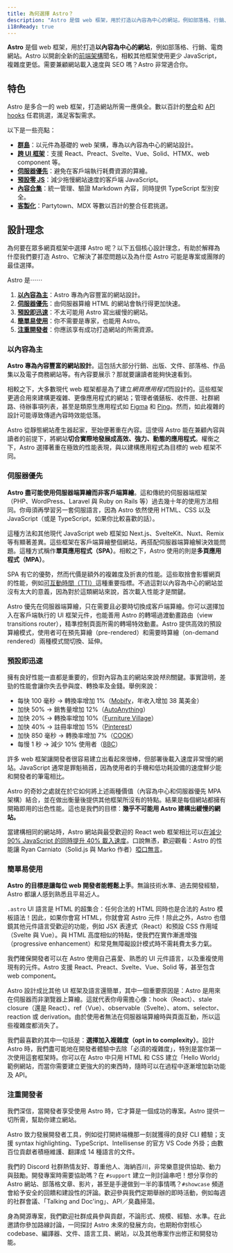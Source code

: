 ```yaml
---
title: 為何選擇 Astro？
description: "Astro 是個 web 框架，用於打造以內容為中心的網站，例如部落格、行銷、電商網站。進一步了解為何它是打造網站的絕佳選擇。"
i18nReady: true
---
```


**Astro** 是個 web 框架，用於打造**以內容為中心的網站**，例如部落格、行銷、電商網站。Astro 以開創全新的[前端架構](/zh-tw/concepts/islands/)聞名，相較其他框架使用更少 JavaScript，複雜度更低。需要兼顧網站載入速度與 SEO 嗎？Astro 非常適合你。

## 特色

Astro 是多合一的 web 框架，打造網站所需一應俱全。數以百計的[整合](https://astro.build/integrations/)和 [API hooks](/zh-tw/reference/integrations-reference/) 任君挑選，滿足客製需求。

以下是一些亮點：

- **[群島](/zh-tw/concepts/islands/)**：以元件為基礎的 web 架構，專為以內容為中心的網站設計。
- **[跨 UI 框架](/zh-tw/guides/framework-components/)**：支援 React、Preact、Svelte、Vue、Solid、HTMX、web component 等。
- **[伺服器優先](/zh-tw/guides/on-demand-rendering/)**：避免在客戶端執行耗費資源的算繪。
- **[預設零 JS](/zh-tw/basics/astro-components/)**：減少拖慢網站速度的客戶端 JavaScript。
- **[內容合集](/zh-tw/guides/content-collections/)**：統一管理、驗證 Markdown 內容，同時提供 TypeScript 型別安全。
- **[客製化](/zh-tw/guides/integrations-guide/)**：Partytown、MDX 等數以百計的整合任君挑選。

## 設計理念

為何要在眾多網頁框架中選擇 Astro 呢？以下五個核心設計理念，有助於解釋為什麼我們要打造 Astro、它解決了甚麼問題以及為什麼 Astro 可能是專案或團隊的最佳選擇。

Astro 是⋯⋯

1. **[以內容為主](#以內容為主)**：Astro 專為內容豐富的網站設計。
2. **[伺服器優先](#伺服器優先)**：由伺服器算繪 HTML 的網站會執行得更加快速。
3. **[預設即迅速](#預設即迅速)**：不太可能用 Astro 寫出緩慢的網站。
4. **[簡單易使用](#簡單易使用)**：你不需要是專家，也能用 Astro。
5. **[注重開發者](#注重開發者)**：你應該享有成功打造網站的所需資源。

### 以內容為主

**Astro 專為內容豐富的網站設計**。這包括大部分行銷、出版、文件、部落格、作品集以及電子商務網站等。有內容要展示？那就要讓讀者能夠快速看到。

相較之下，大多數現代 web 框架都是為了建立*網頁應用程式*而設計的。這些框架更適合用來建構更複雜、更像應用程式的網站；管理者儀錶板、收件匣、社群網路、待辦事項列表，甚至是類原生應用程式如 [Figma](https://figma.com/) 和 [Ping](https://ping.gg/)。然而，如此複雜的設計可能導致傳遞內容時效能低落。

Astro 從靜態網站產生器起家，至始便著重在內容。這使得 Astro 能在兼顧內容與讀者的前提下，將網站**切合實際地發展成高效、強力、動態的應用程式**。權衡之下，Astro 選擇著重在極致的性能表現，與以建構應用程式為目標的 web 框架不同。

### 伺服器優先

**Astro 盡可能使用伺服器端算繪而非客戶端算繪**。這和傳統的伺服器端框架（PHP、WordPress、Laravel 與 Ruby on Rails 等）過去幾十年的使用方法相同。你毋須再學習另一套伺服語言，因為 Astro 依然使用 HTML、CSS 以及 JavaScript（或是 TypeScript，如果你比較喜歡的話）。

這種方法和其他現代 JavaScript web 框架如 Next.js、SvelteKit、Nuxt、Remix 等有顯著差異。這些框架在客戶端算繪整個網站，再搭配伺服器端算繪解決效能問題。這種方式稱作**單頁應用程式（SPA）**。相較之下，Astro 使用的則是**多頁應用程式（MPA）**。

SPA 有它的優勢，然而代價是額外的複雜度及折衷的性能。這些取捨會影響網頁的性能，例如[可互動時間（TTI）](https://web.dev/interactive/)這種重要指標。不過這對以內容為中心的網站並沒有太大的意義，因為對於這類網站來說，首次載入性能才是關鍵。

Astro 優先在伺服器端算繪，只在需要且必要時切換成客戶端算繪。你可以選擇加入在客戶端執行的 UI 框架元件，也能善用 Astro 的轉場過渡動畫路由（view transitions router），精準控制頁面所需的轉場特效動畫。Astro 提供高效的預設算繪模式，使用者可在預先算繪（pre-rendered）和需要時算繪（on-demand rendered）兩種模式間切換、延伸。

### 預設即迅速

擁有良好性能一直都是重要的，但對內容為主的網站來說*特別*關鍵。事實證明，差勁的性能會讓你失去參與度、轉換率及金錢。舉例來說：

- 每快 100 毫秒 → 轉換率增加 1%（[Mobify](https://web.dev/why-speed-matters/)，年收入增加 38 萬美金）
- 加快 50% → 銷售量增加 12%（[AutoAnything](https://www.digitalcommerce360.com/2010/08/19/web-accelerator-revs-conversion-and-sales-autoanything/)）
- 加快 20% → 轉換率增加 10%（[Furniture Village](https://www.thinkwithgoogle.com/intl/en-gb/marketing-strategies/app-and-mobile/furniture-village-and-greenlight-slash-page-load-times-boosting-user-experience/)）
- 加快 40% → 註冊率增加 15%（[Pinterest](https://medium.com/pinterest-engineering/driving-user-growth-with-performance-improvements-cfc50dafadd7)）
- 加快 850 毫秒 → 轉換率增加 7%（[COOK](https://web.dev/why-speed-matters/)）
- 每慢 1 秒 → 減少 10% 使用者（[BBC](https://www.creativebloq.com/features/how-the-bbc-builds-websites-that-scale)）

許多 web 框架讓開發者很容易建立出看起來很棒，但部署後載入速度非常慢的網站。JavaScript 通常是罪魁禍首，因為使用者的手機和低功耗設備的速度鮮少能和開發者的筆電相比。

Astro 的奇妙之處就在於它如何將上述兩種價值（內容為中心和伺服器優先 MPA 架構）結合，並在做出衡量後提供其他框架所沒有的特點。結果是每個網站都擁有開箱即用的出色性能。這也是我們的目標：**幾乎不可能用 Astro 建構出緩慢的網站。**

當建構相同的網站時，Astro 網站與最受歡迎的 React web 框架相比可以[在減少 90% JavaScript 的同時提升 40% 載入速度](https://twitter.com/t3dotgg/status/1437195415439360003)。口說無憑，歡迎觀看：Astro 的性能讓 Ryan Carniato（Solid.js 與 Marko 作者）[啞口無言](https://youtu.be/2ZEMb_H-LYE?t=8163)。


### 簡單易使用

**Astro 的目標是讓每位 web 開發者能輕鬆上手**。無論技術水準、過去開發經驗，Astro 都讓人感到熟悉且平易近人。

`.astro` UI 語言是 HTML 的超集合：任何合法的 HTML 同時也是合法的 Astro 模板語法！因此，如果你會寫 HTML，你就會寫 Astro 元件！除此之外，Astro 也借鏡其他元件語言受歡迎的功能，例如 JSX 表達式（React）和預設 CSS 作用域（Svelte 與 Vue）。與 HTML 高度相似的特點，使我們在實作漸進增強（progressive enhancement）和常見無障礙設計模式時不需耗費太多力氣。

我們確保開發者可以在 Astro 使用自己喜愛、熟悉的 UI 元件語言，以及重複使用現有的元件。Astro 支援 React、Preact、Svelte、Vue、Solid 等，甚至包含 web component。

Astro 設計成比其他 UI 框架及語言還簡單，其中一個重要原因是：Astro 是用來在伺服器而非瀏覽器上算繪。這就代表你毋需擔心像：hook（React）、stale closure（還是 React）、ref（Vue）、observable（Svelte）、atom、selector、reaction 或 derivation。由於使用者無法在伺服器端算繪時與頁面互動，所以這些複雜度都消失了。

我們最喜歡的其中一句話是：**選擇加入複雜度（opt in to complexity）**。設計 Astro 時，我們盡可能地在開發者體驗中去除「必須的複雜度」，特別是當你第一次使用這套框架時。你可以在 Astro 中只用 HTML 和 CSS 建立「Hello World」範例網站，而當你需要建立更強大的的東西時，隨時可以在過程中逐漸增加新功能及 API。

### 注重開發者

我們深信，當開發者享受使用 Astro 時，它才算是一個成功的專案。Astro 提供一切所需，幫助你建立網站。

Astro 致力發展開發者工具，例如從打開終端機那一刻就獲得的良好 CLI 體驗；支援 syntax highlighting、TypeScript、Intellisense 的官方 VS Code 外掛；由數百位貢獻者積極維護、翻譯成 14 種語言的文件。

我們的 Discord 社群熱情友好、尊重他人、海納百川，非常樂意提供協助、動力與鼓勵。開發專案時需要協助嗎？在 `#support` 建立一則討論串吧！想分享你的 Astro 網站、部落格文章、影片，甚至是手邊做到一半的事情嗎？`#showcase` 頻道會給予安全的回饋和建設性的評論。歡迎參與我們定期舉辦的即時活動，例如每週的社群會議、「Talking and Doc'ing」、API／臭蟲掃蕩。

身為開源專案，我們歡迎社群成員參與貢獻，不論形式、規模、經驗、水準。在此邀請你參加路線討論，一同探討 Astro 未來的發展方向，也期盼你對核心 codebase、編譯器、文件、語言工具、網站，以及其他專案作出修正和開發功能。

